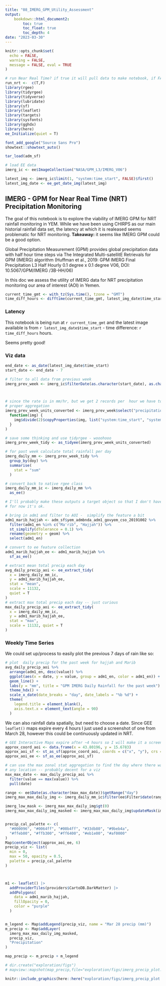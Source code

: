```yaml
---
title: "08_IMERG_GPM_Utility_Assessment"
output: 
    bookdown::html_document2:
        toc: true
        toc_float: true
        toc_depth: 4
date: "2023-03-30"
---
```


```r
knitr::opts_chunk$set(
  echo = FALSE,
  warning = FALSE,
  message = FALSE, eval = TRUE
)
```


```r
# run Near Real Time? if true it will pull data to make notebook, if FALSE we 
run_nrt <-  c(T,F)
library(rgee)
library(tidyrgee)
library(tidyverse)
library(lubridate)
library(sf)
library(leaflet)
library(targets)
library(sysfonts)
library(gghdx)
library(here)
ee_Initialize(quiet = T)

font_add_google("Source Sans Pro")
showtext::showtext_auto()

tar_load(adm_sf)
```

```r
# load EE data
imerg_ic <- ee$ImageCollection("NASA/GPM_L3/IMERG_V06")

latest_img <- imerg_ic$limit(1, "system:time_start", FALSE)$first()
latest_img_date <- ee_get_date_img(latest_img)
```

## IMERG - GPM for Near Real Time (NRT) Precipitation Monitoring

The goal of this notebook is to explore the viability of IMERG GPM for NRT rainfall monitoring in YEM. While we have been using CHIRPS as our main historial rainfall data set, the latency at which it is realeased seems problematic for NRT monitoring. **Takeaway:** it seems like IMERG GPM could be a good option.
 
Global Precipitation Measurement (GPM) provides global precipitation data with half hour time steps via The Integrated Multi-satellitE Retrievals for GPM (IMERG) algorithm (Huffman et al., 2019: GPM IMERG Final Precipitation L3 Half Hourly 0.1 degree x 0.1 degree V06, DOI: 10.5067/GPM/IMERG /3B-HH/06)

In this doc we assess the utility of IMERG data for NRT precipitation monitoring our area of interest (AOI) in Yemen.

```r
current_time_gmt <- with_tz(Sys.time(), tzone = "GMT")
time_diff_hours <- difftime(current_time_gmt, latest_img_date$time_start, units = "hours")
```

### Latency 

This notebook is being run at `r current_time_gmt` and the latest image available is from `r latest_img_date$time_start` - time difference: `r time_diff_hours` hours.

Seems pretty good!
    
### Viz data 

```r
end_date <- as_date(latest_img_date$time_start)
start_date <- end_date - 7

# filter to all data from previous week
imerg_prev_week <- imerg_ic$filterDate(as.character(start_date), as.character(end_date + 1))



# since the rate is in mm/hr, but we get 2 records per  hour we have to divide by 2 for
# proper aggregation
imerg_prev_week_units_converted <- imerg_prev_week$select("precipitationCal")$map(
  function(img) {
    img$divide(2)$copyProperties(img, list("system:time_start", "system:id"))
  }
)

# save some thinking and use tidyrgee - wooohooo
imerg_prev_week_tidy <- as_tidyee(imerg_prev_week_units_converted)

# for past week calculate total rainfall per day
imerg_daily_mm <- imerg_prev_week_tidy %>%
  group_by(doy) %>%
  summarise(
    stat = "sum"
  )

# convert back to native rgee class
imerg_daily_mm_ic <- imerg_daily_mm %>%
  as_ee()
```


```r
# I'll probably make these outputs a target object so that I don't have to download the data in the notebook
# for now it's ok.

# bring in adm1 and filter to AOI -  simplify the feature a bit
adm1_marib_hajjah <- adm_sf$yem_admbnda_adm1_govyem_cso_20191002 %>%
  filter(adm1_en %in% c("Ma'rib", "Hajjah")) %>%
  st_simplify(dTolerance = 0.1) %>%
  rename(geometry = geom) %>%
  select(adm1_en)

# convert to ee feature collection
adm1_marib_hajjah_ee <- adm1_marib_hajjah %>%
  sf_as_ee()

# extract mean total precip each day
avg_daily_precip_aoi <- ee_extract_tidy(
  x = imerg_daily_mm_ic,
  y = adm1_marib_hajjah_ee,
  stat = "mean",
  scale = 11132,
  quiet = T
)
# extract max total precip each day -- just curious
max_daily_precip_aoi <- ee_extract_tidy(
  x = imerg_daily_mm_ic,
  y = adm1_marib_hajjah_ee,
  stat = "max",
  scale = 11132, quiet = T
)
```

### Weekly Time Series

We could set up/process to easily plot the previous 7 days of rain like so:

```r
# plot  daily precip for the past week for hajjah and Marib
avg_daily_precip_aoi %>%
  arrange(adm1_en, desc(value)) %>%
  ggplot(aes(x = date, y = value, group = adm1_en, color = adm1_en)) +
  geom_line() +
  labs(y = "mm", title = "GPM IMERG Daily Rainfall for the past week") +
  theme_hdx() +
  scale_x_date(date_breaks = "day", date_labels = "%b %d") +
  theme(
    legend.title = element_blank(),
    axis.text.x = element_text(angle = 90)
  )
```


We can also rainfall data spatially, but need to choose a date. Since GEE `leaflet()` maps expire every 4 hours I just used a screenshot of one from March 28, however this could be continuously updated in NRT.

```r
# GEE Interactive Maps expire after ~4 hours so I will make it a screenshot. This is why eval=F
approx_coord_aoi <- data.frame(x = 43.80196, y = 15.6783)
approx_aoi_sf <- st_as_sf(approx_coord_aoi, coords = c("x", "y"), crs = 4326)
approx_aoi_ee <- sf_as_ee(approx_aoi_sf)

# can use the max zonal stat aggregation to find the day where there was the most rain in
# any location -- probably decent for a viz
max_max_date <- max_daily_precip_aoi %>%
  filter(value == max(value)) %>%
  pull(date)

range <- ee$Date(as.character(max_max_date))$getRange("day")
imerg_max_max_daily_img <- imerg_daily_mm_ic$filter(ee$Filter$date(range))$first()

imerg_low_mask <- imerg_max_max_daily_img$gt(0)
imerg_max_max_daily_img_masked <- imerg_max_max_daily_img$updateMask(imerg_low_mask)


precip_cal_palette <- c(
  "#000096", "#0064ff", "#00b4ff", "#33db80", "#9beb4a",
  "#ffeb00", "#ffb300", "#ff6400", "#eb1e00", "#af0000"
)
Map$centerObject(approx_aoi_ee, 6)
precip_viz <- list(
  min = 0,
  max = 50, opacity = 0.5,
  palette = precip_cal_palette
)



m1 <- leaflet() |>
  addProviderTiles(providers$CartoDB.DarkMatter) |>
  addPolygons(
    data = adm1_marib_hajjah,
    fillOpacity = 0,
    color = "purple"
  )


m_legend <- Map$addLegend(precip_viz, name = "Mar 28 precip (mm)")
m_precip <- Map$addLayer(
  imerg_max_max_daily_img_masked,
  precip_viz,
  "Precipitation"
)

map_precip <- m_precip + m_legend

# dir.create("exploration/figs")
# mapview::mapshot(map_precip,file="exploration/figs/imerg_precip_plot.png")
```

```r
knitr::include_graphics(here::here("exploration/figs/imerg_precip_plot.PNG"), rel_path = F)
```





